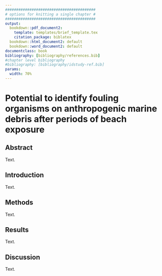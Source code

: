 ```yaml
---
#########################################
# options for knitting a single chapter #
#########################################
output:
  bookdown::pdf_document2:
    template: templates/brief_template.tex
    citation_package: biblatex
  bookdown::html_document2: default
  bookdown::word_document2: default
documentclass: book
bibliography: [bibliography/references.bib]
#chapter level bibliography
#bibliography: [bibliography/idstudy-ref.bib]
params:
  width: 70%
---
```


# Potential to identify fouling organisms on anthropogenic marine debris after periods of beach exposure
\chaptermark{Identifying immersed and beached fouling organisms}


## Abstract

Text.

## Introduction

Text.

## Methods

Text.

## Results

Text.

## Discussion

Text.
